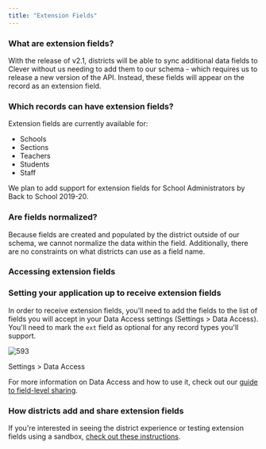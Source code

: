 ```yaml
---
title: "Extension Fields"
---
```


### What are extension fields?

With the release of v2.1, districts will be able to sync additional data fields to Clever without us needing to add them to our schema - which requires us to release a new version of the API. Instead, these fields will appear on the record as an extension field.

### Which records can have extension fields?

Extension fields are currently available for:

* Schools
* Sections
* Teachers
* Students
* Staff

We plan to add support for extension fields for School Administrators by Back to School 2019-20.

### Are fields normalized?

Because fields are created and populated by the district outside of our schema, we cannot normalize the data within the field. Additionally, there are no constraints on what districts can use as a field name. 

### Accessing extension fields

### Setting your application up to receive extension fields

In order to receive extension fields, you'll need to add the fields to the list of fields you will accept in your Data Access settings (Settings > Data Access). You'll need to mark the `ext` field as optional for any record types you'll support.

![593](/images/00640d3-data_access.PNG "data access.PNG")

Settings > Data Access

For more information on Data Access and how to use it, check out our [guide to field-level sharing](https://support.clever.com/hc/en-us/articles/360000216886).

### How districts add and share extension fields

If you're interested in seeing the district experience or testing extension fields using a sandbox, [check out these instructions](https://support.clever.com/hc/en-us/articles/360024370912).